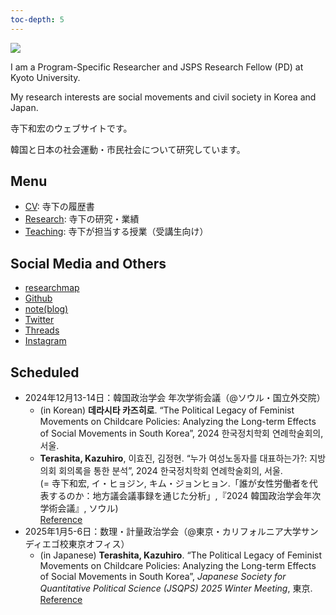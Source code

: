 ```yaml
---
toc-depth: 5
---
```


![](pic/IMG_0614.png){fig-align="center"}

I am a Program-Specific Researcher and JSPS Research Fellow (PD) at Kyoto University.

My research interests are social movements and civil society in Korea and Japan.

寺下和宏のウェブサイトです。

韓国と日本の社会運動・市民社会について研究しています。

::: callout-note
## Menu

-   [CV](cv/index.qmd): 寺下の履歴書
-   [Research](research/index.qmd): 寺下の研究・業績
-   [Teaching](teaching/index.qmd): 寺下が担当する授業（受講生向け）

<!--
- [한국어 사이트](https://kazuhiroterashita-com.translate.goog/?_x_tr_sl=auto&_x_tr_tl=ko&_x_tr_hl=ja&_x_tr_pto=wapp) : Google 번역기
-->

:::

::: callout-tip
## Social Media and Others

- [researchmap](https://researchmap.jp/kazuhiroterashita)
- [Github](https://github.com/namiterashita)
- [note(blog)](https://note.com/namiterashita)
- [Twitter](https://twitter.com/namiterashita)
- [Threads](https://www.threads.net/@namiterashita)
- [Instagram](https://www.instagram.com/namiterashita/)

:::


::: callout-important
## Scheduled

- 2024年12月13-14日：韓国政治学会 年次学術会議（\@ソウル・国立外交院）
    - (in Korean) **데라시타 카즈히로**. "The Political Legacy of Feminist Movements on Childcare Policies: Analyzing the Long-term Effects of Social Movements in South Korea", 2024 한국정치학회 연례학술회의, 서울.
    - **Terashita, Kazuhiro**, 이효진, 김정현. "누가 여성노동자를 대표하는가?: 지방의회 회의록을 통한 분석", 2024 한국정치학회 연례학술회의, 서울.\
    (= 寺下和宏, イ・ヒョジン, キム・ジョンヒョン.「誰が女性労働者を代表するのか：地方議会議事録を通じた分析」,『2024 韓国政治学会年次学術会議』, ソウル)\
    [Reference](http://www.kpsa.or.kr/contents/bbs/bbs_content.html?bbs_cls_cd=002004030001&cid=24120513225435&bbs_type=B){.btn .btn-outline-success .btn-sm}

- 2025年1月5-6日：数理・計量政治学会（\@東京・カリフォルニア大学サンディエゴ校東京オフィス）
    - (in Japanese) **Terashita, Kazuhiro**. "The Political Legacy of Feminist Movements on Childcare Policies: Analyzing the Long-term Effects of Social Movements in South Korea", *Japanese Society for Quantitative Political Science (JSQPS) 2025 Winter Meeting*, 東京.\
    [Reference](https://sites.google.com/view/jsqps/2025-winter-meeting-program){.btn .btn-outline-success .btn-sm}


:::

